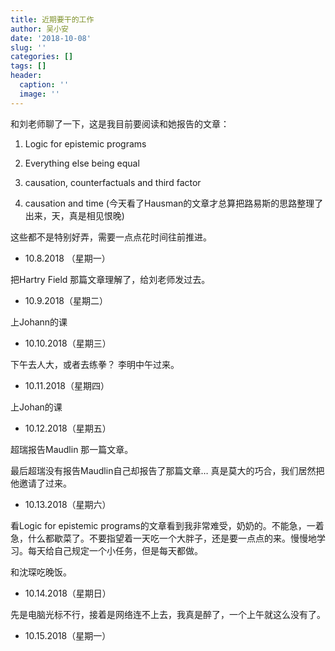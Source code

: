 ```yaml
---
title: 近期要干的工作
author: 吴小安
date: '2018-10-08'
slug: ''
categories: []
tags: []
header:
  caption: ''
  image: ''
---
```


和刘老师聊了一下，这是我目前要阅读和她报告的文章：

1. Logic for epistemic programs

2. Everything else being equal 

3. causation, counterfactuals and third factor

4. causation and time (今天看了Hausman的文章才总算把路易斯的思路整理了出来，天，真是相见恨晚)

这些都不是特别好弄，需要一点点花时间往前推进。


* 10.8.2018 （星期一）

把Hartry Field 那篇文章理解了，给刘老师发过去。


* 10.9.2018（星期二）

上Johann的课


* 10.10.2018（星期三）

下午去人大，或者去练拳？
李明中午过来。


* 10.11.2018（星期四）

上Johan的课

* 10.12.2018（星期五）

超瑞报告Maudlin 那一篇文章。

最后超瑞没有报告Maudlin自己却报告了那篇文章... 真是莫大的巧合，我们居然把他邀请了过来。

* 10.13.2018（星期六）

看Logic for epistemic programs的文章看到我非常难受，奶奶的。不能急，一着急，什么都歇菜了。不要指望着一天吃一个大胖子，还是要一点点的来。慢慢地学习。每天给自己规定一个小任务，但是每天都做。

和沈琛吃晚饭。

* 10.14.2018（星期日）

先是电脑光标不行，接着是网络连不上去，我真是醉了，一个上午就这么没有了。

* 10.15.2018（星期一）




